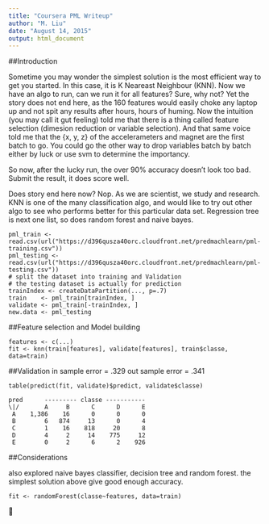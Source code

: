 ```yaml
---
title: "Coursera PML Writeup"
author: "M. Liu"
date: "August 14, 2015"
output: html_document
---
```


##Introduction

Sometime you may wonder the simplest solution is the most efficient way to get you started. In this case, it is K Neareast Neighbour (KNN). Now we have an algo to run, can we run it for all features? Sure, why not? Yet the story does not end here, as the 160 features would easily choke any laptop up and not spit any results after hours, hours of huming. Now the intuition (you may call it gut feeling) told me that there is a thing called feature selection (dimesion reduction or variable selection). And that same voice told me that the {x, y, z} of the accelerameters and magnet are the first batch to go. You could go the other way to drop variables batch by batch either by luck or use svm to determine the importancy.

So now, after the lucky run, the over 90% accuracy doesn’t look too bad. Submit the result, it does score well.

Does story end here now? Nop. As we are scientist, we study and research. KNN is one of the many classification algo, and would like to try out other algo to see who performs better for this particular data set. Regression tree is next one list, so does random forest and naive bayes.

```
pml_train <- read.csv(url("https://d396qusza40orc.cloudfront.net/predmachlearn/pml-training.csv"))
pml_testing <- read.csv(url("https://d396qusza40orc.cloudfront.net/predmachlearn/pml-testing.csv"))
# split the dataset into training and Validation
# the testing dataset is actually for prediction
trainIndex <- createDataPartition(..., p=.7)
train    <- pml_train[trainIndex, ]
validate <- pml_train[-trainIndex, ]
new.data <- pml_testing
```


##Feature selection and Model building

```
features <- c(...)
fit <- knn(train[features], validate[features], train$classe, data=train)
```


##Validation
in sample error = .329
out sample error = .341

```
table(predict(fit, validate)$predict, validate$classe)
```

    pred      --------- classe -----------
    \|/       A     B      C      D      E
     A    1,386    16      0      0      0
     B        6   874     13      0      4
     C        1    16    818     20      8
     D        4     2     14    775     12
     E        0     2      6      2    926

     
##Considerations

also explored naive bayes classifier, decision tree and random forest. the simplest solution above give good enough accuracy.

```
fit <- randomForest(classe~features, data=train)
```




🖖



[1]: http://mikexl.github.io/machine-learning/coursera-pml.html
[2]: http://groupware.les.inf.puc-rio.br/har
[3]: https://class.coursera.org/predmachlearn-031/human_grading/view/courses/975200/assessments/4/submissions/36
[4]: https://github.com/MikeXL/CourseraPML
[5]: http://mikexl.github.io/CourseraPML/html "HTML Analysis file"
